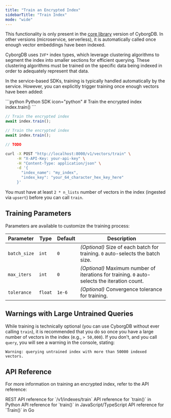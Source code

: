 ```yaml
---
title: "Train an Encrypted Index"
sidebarTitle: "Train Index"
mode: "wide"
---
```


<Note>This functionality is only present in the [core library](../../../intro/deployment-models) version of CyborgDB.
In other versions (microservice, serverless), it is automatically called once enough vector embeddings have been indexed.</Note>

CyborgDB uses `IVF*` index types, which leverage clustering algorithms to segment the index into smaller sections for efficient querying. These clustering algorithms must be trained on the specific data being indexed in order to adequately represent that data.

In the service-based SDKs, training is typically handled automatically by the service. However, you can explicitly trigger training once enough vectors have been added:

<CodeGroup>
```python Python SDK icon="python"
# Train the encrypted index
index.train()
```

```javascript JavaScript SDK icon="js"
// Train the encrypted index
await index.train();
```

```typescript TypeScript SDK icon="code"
// Train the encrypted index
await index.train();
```

```go Go SDK icon="golang"
// TODO
```

```bash cURL icon="rectangle-terminal"
curl -X POST "http://localhost:8000/v1/vectors/train" \
     -H "X-API-Key: your-api-key" \
     -H "Content-Type: application/json" \
     -d '{
       "index_name": "my_index",
       "index_key": "your_64_character_hex_key_here"
     }'
```
</CodeGroup>

<Tip>You must have at least `2 * n_lists` number of vectors in the index (ingested via `upsert`) before you can call `train`.</Tip>

## Training Parameters

Parameters are available to customize the training process:

| Parameter | Type | Default | Description |
|---------------|--------|---------|-------------------------------------------------------|
| `batch_size` | `int` | `0` | _(Optional)_ Size of each batch for training. `0` auto-selects the batch size. |
| `max_iters` | `int` | `0` | _(Optional)_ Maximum number of iterations for training. `0` auto-selects the iteration count. |
| `tolerance` | `float`| `1e-6` | _(Optional)_ Convergence tolerance for training. |

## Warnings with Large Untrained Queries

While training is technically optional (you can use CyborgDB without ever calling `train`), it is recommended that you do so once you have a large number of vectors in the index (e.g., `> 50,000`). If you don't, and you call `query`, you will see a warning in the console, stating:

```
Warning: querying untrained index with more than 50000 indexed vectors.
```

## API Reference

For more information on training an encrypted index, refer to the API reference:

<CardGroup cols={2}>
    <Card title="REST API Reference" href="../../rest-api/encrypted-index/train" icon="rectangle-terminal">
        REST API reference for `/v1/indexes/train`
    </Card>
    <Card title="Python SDK Reference" href="../../python-sdk/encrypted-index/train" icon="python">
        API reference for `train()` in Python
    </Card>
    <Card title="JS/TS SDK Reference" href="../../js-ts-sdk/encrypted-index/train" icon="js">
        API reference for `train()` in JavaScript/TypeScript
    </Card>
    <Card title="Go SDK Reference" href="../../go-sdk/encrypted-index/train" icon="golang">
        API reference for `Train()` in Go
    </Card>
</CardGroup>